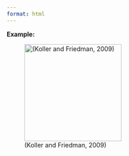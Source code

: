 ```yaml
---
format: html
---
```


__Example:__

![(Koller and Friedman, 2009)](img/Maxime_Slide2_Dag.png){fig-align="center" width="219"}